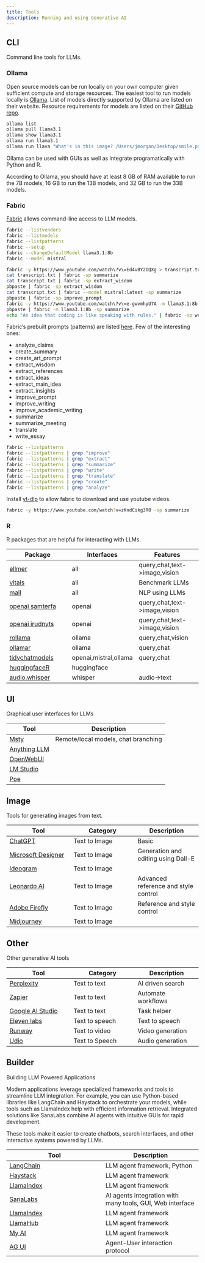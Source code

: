 ```yaml
---
title: Tools
description: Running and using Generative AI
---
```


## CLI

Command line tools for LLMs.

### Ollama

Open source models can be run locally on your own computer given sufficient compute and storage resources. The easiest tool to run models locally is [Ollama](https://ollama.com/). List of models directly supported by Ollama are listed on their website. Resource requirements for models are listed on their [GitHub repo](https://github.com/ollama/ollama).

```bash
ollama list
ollama pull llama3.1
ollama show llama3.1
ollama run llama3.1
ollama run llava "What's in this image? /Users/jmorgan/Desktop/smile.png"
```

Ollama can be used with GUIs as well as integrate programatically with Python and R.

According to Ollama, you should have at least 8 GB of RAM available to run the 7B models, 16 GB to run the 13B models, and 32 GB to run the 33B models.

### Fabric

[Fabric](https://github.com/danielmiessler/fabric) allows command-line access to LLM models.

```bash
fabric --listvendors
fabric --listmodels
fabric --listpatterns
fabric --setup
fabric --changeDefaultModel llama3.1:8b
fabric --model mistral

fabric -y https://www.youtube.com/watch\?v\=Ed4vBY2IQXg > transcript.txt
cat transcript.txt | fabric -sp summarize
cat transcript.txt | fabric -sp extract_wisdom
pbpaste | fabric -sp extract_wisdom
cat transcript.txt | fabric --model mistral:latest -sp summarize
pbpaste | fabric -sp improve_prompt
fabric -y https://www.youtube.com/watch\?v\=e-gwvmhyU7A -m llama3.1:8b -sp summarize
pbpaste | fabric -m llama3.1:8b -sp summarize
echo "An idea that coding is like speaking with rules." | fabric -sp write_essay
```

Fabric's prebuilt prompts (patterns) are listed [here](https://github.com/danielmiessler/fabric/tree/main/patterns). Few of the interesting ones:

- analyze_claims
- create_summary
- create_art_prompt
- extract_wisdom
- extract_references
- extract_ideas
- extract_main_idea
- extract_insights
- improve_prompt
- improve_writing
- improve_academic_writing
- summarize
- summarize_meeting
- translate
- write_essay

```bash
fabric --listpatterns
fabric --listpatterns | grep "improve"
fabric --listpatterns | grep "extract"
fabric --listpatterns | grep "summarize"
fabric --listpatterns | grep "write"
fabric --listpatterns | grep "translate"
fabric --listpatterns | grep "create"
fabric --listpatterns | grep "analyze"
```

Install [yt-dlp](https://github.com/yt-dlp/yt-dlp) to allow fabric to download and use youtube videos.

```bash
fabric -y https://www.youtube.com/watch?v=zKndCikg3R0 -sp summarize
```

### R

R packages that are helpful for interacting with LLMs.

|Package|Interfaces|Features|
|---|---|---|
[ellmer](https://ellmer.tidyverse.org/)|all|query,chat,text->image,vision|
|[vitals](https://vitals.tidyverse.org/)|all|Benchmark LLMs|
|[mall](https://mlverse.github.io/mall/)|all|NLP using LLMs|
|[openai samterfa](https://github.com/samterfa/openai)|openai|query,chat,text->image,vision|
|[openai irudnyts](https://irudnyts.github.io/openai/)|openai|query,chat,text->image,vision|
|[rollama](https://github.com/JBGruber/rollama)|ollama|query,chat,vision|
|[ollamar](https://github.com/hauselin/ollama-r/)|ollama|query,chat|
|[tidychatmodels](https://github.com/AlbertRapp/tidychatmodels)|openai,mistral,ollama|query,chat|
|[huggingfaceR](https://github.com/farach/huggingfaceR)|huggingface||
|[audio.whisper](https://github.com/bnosac/audio.whisper)|whisper|audio->text|

## UI

Graphical user interfaces for LLMs

|Tool|Description|
|---|---|
|[Msty](https://msty.app/)|Remote/local models, chat branching|
|[Anything LLM](https://anythingllm.com/)||
|[OpenWebUI](https://openwebui.com)||
|[LM Studio](https://lmstudio.ai/)||
|[Poe](https://poe.com/login)||

## Image

Tools for generating images from text.

|Tool|Category|Description|
|---|---|---|
|[ChatGPT](https://chatgpt.com/)|Text to Image|Basic|
|[Microsoft Designer](https://designer.microsoft.com/)|Text to Image|Generation and editing using Dall-E|
|[Ideogram](https://ideogram.ai/)|Text to Image||
|[Leonardo AI](https://leonardo.ai/)|Text to Image|Advanced reference and style control|
|[Adobe Firefly](https://firefly.adobe.com)|Text to Image|Reference and style control|
|[Midjourney](https://www.midjourney.com)|Text to Image||

## Other

Other generative AI tools

|Tool|Category|Description|
|---|---|---|
|[Perplexity](https://www.perplexity.ai/) | Text to text | AI driven search |
|[Zapier](https://zapier.com/) | Text to text | Automate workflows |
|[Google AI Studio](https://aistudio.google.com/) | Text to text | Task helper |
|[Eleven labs](https://elevenlabs.io/) | Text to speech | Text to speech |
|[Runway](https://runwayml.com/) | Text to video | Video generation |
|[Udio](https://www.udio.com/) | Text to Speech | Audio generation |

## Builder

Building LLM Powered Applications

Modern applications leverage specialized frameworks and tools to streamline LLM integration. For example, you can use Python-based libraries like LangChain and Haystack to orchestrate your models, while tools such as LlamaIndex help with efficient information retrieval. Integrated solutions like SanaLabs combine AI agents with intuitive GUIs for rapid development.

These tools make it easier to create chatbots, search interfaces, and other interactive systems powered by LLMs.

|Tool|Description|
|---|---|
|[LangChain](https://langchain.com/) | LLM agent framework, Python |
|[Haystack](https://haystack.deepset.ai/) | LLM agent framework |
|[LlamaIndex](https://gpt-index.readthedocs.io/en/latest/) | LLM agent framework |
|[SanaLabs](https://sanalabs.com)| AI agents integration with many tools, GUI, Web interface |
|[LlamaIndex](https://www.llamaindex.ai/) | LLM agent framework |
|[LlamaHub](https://llamahub.ai/) | LLM agent framework |
|[My AI](https://my.ai.se/home)| LLM agent framework |
|[AG UI](https://github.com/ag-ui-protocol/ag-ui)| Agent-User interaction protocol |